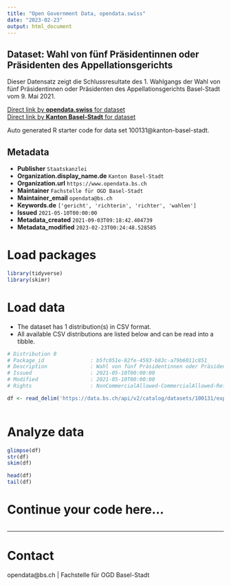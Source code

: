 ```yaml
---
title: "Open Government Data, opendata.swiss"
date: "2023-02-23"
output: html_document
---
```


## Dataset: Wahl von fünf Präsidentinnen oder Präsidenten des Appellationsgerichts

Dieser Datensatz zeigt die Schlussresultate des 1. Wahlgangs der Wahl von fünf Präsidentinnen oder Präsidenten des Appellationsgerichts Basel-Stadt vom 9. Mai 2021. 

[Direct link by **opendata.swiss** for dataset](https://opendata.swiss/de/dataset/wahl-von-funf-prasidentinnen-oder-prasidenten-des-appellationsgerichts)<br>
[Direct link by **Kanton Basel-Stadt** for dataset](https://data.bs.ch/explore/dataset/100131/)

Auto generated R starter code for data set 100131@kanton-basel-stadt.

## Metadata

- **Publisher** `Staatskanzlei`
- **Organization.display_name.de** `Kanton Basel-Stadt`
- **Organization.url** `https://www.opendata.bs.ch`
- **Maintainer** `Fachstelle für OGD Basel-Stadt`
- **Maintainer_email** `opendata@bs.ch`
- **Keywords.de** `['gericht', 'richterin', 'richter', 'wahlen']`
- **Issued** `2021-05-10T00:00:00`
- **Metadata_created** `2021-09-03T09:18:42.404739`
- **Metadata_modified** `2023-02-23T00:24:48.528585`


# Load packages

```r

library(tidyverse)
library(skimr)

```

# Load data

-   The dataset has 1 distribution(s) in CSV format.
-   All available CSV distributions are listed below and can be read into a tibble.

```r

# Distribution 0
# Package_id               : b5fc051e-82fe-4593-b83c-a79b6011c851
# Description              : Wahl von fünf Präsidentinnen oder Präsidenten des Appellationsgerichts (csv)
# Issued                   : 2021-05-10T00:00:00
# Modified                 : 2021-05-10T00:00:00
# Rights                   : NonCommercialAllowed-CommercialAllowed-ReferenceRequired

df <- read_delim('https://data.bs.ch/api/v2/catalog/datasets/100131/exports/csv')



```

# Analyze data

```r

glimpse(df)
str(df)
skim(df)

head(df)
tail(df)

```

# Continue your code here...

```r

```

------------------------------------------------------------------------

# Contact

opendata@bs.ch | Fachstelle für OGD Basel-Stadt
